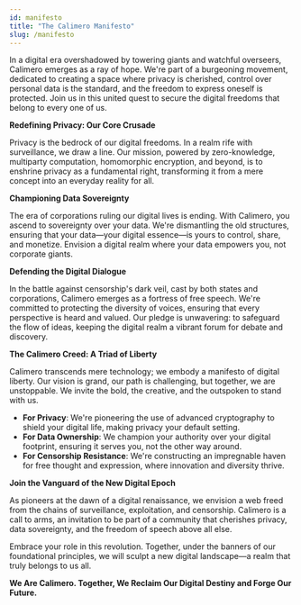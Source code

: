 ```yaml
---
id: manifesto
title: "The Calimero Manifesto"
slug: /manifesto
---
```


In a digital era overshadowed by towering giants and watchful overseers, Calimero emerges as a ray of hope. We're part of a burgeoning movement, dedicated to creating a space where privacy is cherished, control over personal data is the standard, and the freedom to express oneself is protected. Join us in this united quest to secure the digital freedoms that belong to every one of us.

**Redefining Privacy: Our Core Crusade**

Privacy is the bedrock of our digital freedoms. In a realm rife with surveillance, we draw a line. Our mission, powered by zero-knowledge, multiparty computation, homomorphic encryption, and beyond, is to enshrine privacy as a fundamental right, transforming it from a mere concept into an everyday reality for all.

**Championing Data Sovereignty**

The era of corporations ruling our digital lives is ending. With Calimero, you ascend to sovereignty over your data. We're dismantling the old structures, ensuring that your data—your digital essence—is yours to control, share, and monetize. Envision a digital realm where your data empowers you, not corporate giants.

**Defending the Digital Dialogue**

In the battle against censorship's dark veil, cast by both states and corporations, Calimero emerges as a fortress of free speech. We're committed to protecting the diversity of voices, ensuring that every perspective is heard and valued. Our pledge is unwavering: to safeguard the flow of ideas, keeping the digital realm a vibrant forum for debate and discovery.

**The Calimero Creed: A Triad of Liberty**

Calimero transcends mere technology; we embody a manifesto of digital liberty. Our vision is grand, our path is challenging, but together, we are unstoppable. We invite the bold, the creative, and the outspoken to stand with us.

- **For Privacy**: We're pioneering the use of advanced cryptography to shield your digital life, making privacy your default setting.
- **For Data Ownership**: We champion your authority over your digital footprint, ensuring it serves you, not the other way around.
- **For Censorship Resistance**: We're constructing an impregnable haven for free thought and expression, where innovation and diversity thrive.

**Join the Vanguard of the New Digital Epoch**

As pioneers at the dawn of a digital renaissance, we envision a web freed from the chains of surveillance, exploitation, and censorship. Calimero is a call to arms, an invitation to be part of a community that cherishes privacy, data sovereignty, and the freedom of speech above all else.

Embrace your role in this revolution. Together, under the banners of our foundational principles, we will sculpt a new digital landscape—a realm that truly belongs to us all.

**We Are Calimero. Together, We Reclaim Our Digital Destiny and Forge Our Future.**
